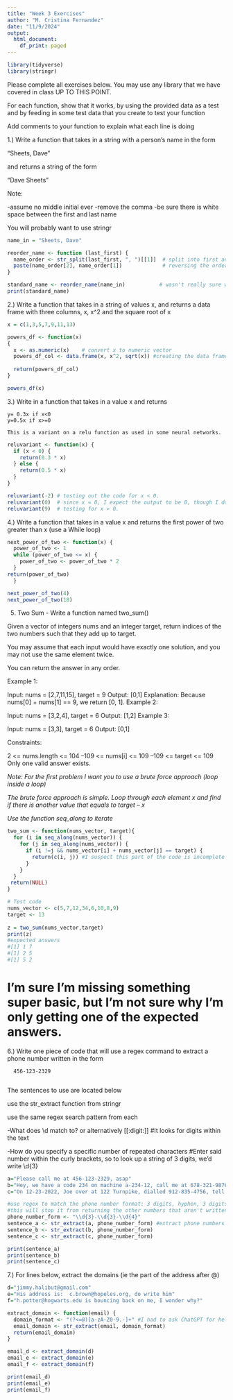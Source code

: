 ---
title: "Week 3 Exercises"
author: "M. Cristina Fernandez"
date: "11/9/2024"
output:
  html_document:
    df_print: paged
---

```{r}
library(tidyverse)
library(stringr)
```

Please complete all exercises below. You may use any library that we have covered in class UP TO THIS POINT. 

For each function,  show that it works, by using the provided data as a test
and by feeding in some test data that you create to test your function

Add comments to your function to explain what each line is doing

1.) Write a function that takes in a string with a person's name in the form

"Sheets, Dave"

and returns a string of the form

"Dave Sheets"

Note:

-assume no middle initial ever
-remove the comma
-be sure there is white space between the first and last name

You will probably want to use stringr

```{R}
name_in = "Sheets, Dave"

reorder_name <- function (last_first) {
  name_order <- str_split(last_first, ", ")[[1]]  # split into first and last name
  paste(name_order[2], name_order[1])             # reversing the order of the name so the surname is first
}

standard_name <- reorder_name(name_in)           # wasn't really sure what to name the variable, but it seems to work
print(standard_name)
```


2.) Write a function that takes in a string of values x, and returns a data frame
with three columns,  x, x^2 and the square root of x

```{R}
x = c(1,3,5,7,9,11,13)

powers_df <- function(x)
{
  x <- as.numeric(x)    # convert x to numeric vector
  powers_df_col <- data.frame(x, x^2, sqrt(x)) #creating the data frame with the 3 columns
  
  return(powers_df_col)
}

powers_df(x)

```


3.) Write in a function that takes in a value x and returns
    
    y= 0.3x if x<0
    y=0.5x if x>=0
    
    This is a variant on a relu function as used in some neural networks.
```{r}
reluvariant <- function(x) {
  if (x < 0) {
    return(0.3 * x)
  } else {
    return(0.5 * x)
  }
}

reluvariant(-2) # testing out the code for x < 0.
reluvariant(0)  # since x = 0, I expect the output to be 0, though I don't know if I could really tell which one it ran!
reluvariant(9)  # testing for x > 0. 
```

4.) Write a function that takes in a value x and returns the first power of two
greater than x  (use a While loop)

```{r}
next_power_of_two <- function(x) {
  power_of_two <- 1
  while (power_of_two <= x) {
    power_of_two <- power_of_two * 2
  }
return(power_of_two)
  }

next_power_of_two(4)
next_power_of_two(18)
```

5) Two Sum - Write a function named two_sum()

Given a vector of integers nums and an integer target, return indices of the two numbers such that they add up to target.

You may assume that each input would have exactly one solution, and you may not use the same element twice.

You can return the answer in any order.

Example 1:

Input: nums = [2,7,11,15], target = 9
Output: [0,1]
Explanation: Because nums[0] + nums[1] == 9, we return [0, 1].
Example 2:

Input: nums = [3,2,4], target = 6
Output: [1,2]
Example 3:

Input: nums = [3,3], target = 6
Output: [0,1]

Constraints:

2 <= nums.length <= 104
–109 <= nums[i] <= 109
–109 <= target <= 109
Only one valid answer exists.
 

*Note: For the first problem I want you to use a brute force approach (loop inside a loop)* 

*The brute force approach is simple. Loop through each element x and find if there is another value that equals to target – x*

*Use the function seq_along to iterate*

```{r}
two_sum <- function(nums_vector, target){
  for (i in seq_along(nums_vector)) {
    for (j in seq_along(nums_vector)) {
      if (i !=j && nums_vector[i] + nums_vector[j] == target) {
        return(c(i, j)) #I suspect this part of the code is incomplete
      }
    }
  }
 return(NULL)
}

# Test code
nums_vector <- c(5,7,12,34,6,10,8,9)
target <- 13
 
z = two_sum(nums_vector,target)
print(z)
#expected answers
#[1] 1 7
#[1] 2 5
#[1] 5 2

```
# I'm sure I'm missing something super basic, but I'm not sure why I'm only getting one of the expected answers.

6.) Write one piece of code that will use a regex command to extract a phone number written in the form

      456-123-2329
      
The sentences to use are located below

use the str_extract function from stringr

use the same regex search pattern from each

-What does \\d match to?  or alternatively [[:digit:]]
#It looks for digits within the text

-How do you specify a specific number of repeated characters
#Enter said number within the curly brackets, so to look up a string of 3 digits, we'd write \\d{3}

```{R}
a="Please call me at 456-123-2329, asap"
b="Hey, we have a code 234 on machine a-234-12, call me at 678-321-98766"
c="On 12-23-2022, Joe over at 122 Turnpike, dialled 912-835-4756, tell me by 9:02 pm Wed"

#use regex to match the phone number format: 3 digits, hyphen, 3 digits, hyphen, 4 digits
#this will stop it from returning the other numbers that aren't written in that specific phone number format
phone_number_form <- "\\d{3}-\\d{3}-\\d{4}" 
sentence_a <- str_extract(a, phone_number_form) #extract phone numbers from each sentence
sentence_b <- str_extract(b, phone_number_form)
sentence_c <- str_extract(c, phone_number_form)

print(sentence_a)
print(sentence_b)
print(sentence_c)
```


7.)  For lines below,  extract the domains (ie the part of the address after @)

```{R}
d="jimmy.halibut@gmail.com"
e="His address is:  c.brown@hopeles.org, do write him"
f="h.potter@hogwarts.edu is bouncing back on me, I wonder why?"

extract_domain <- function(email) {
  domain_format <- "(?<=@)[a-zA-Z0-9.-]+" #I had to ask ChatGPT for help with this line; I tried '@(.+)$' and it was giving me too much info
  email_domain <- str_extract(email, domain_format)
  return(email_domain)
}

email_d <- extract_domain(d)
email_e <- extract_domain(e)
email_f <- extract_domain(f)

print(email_d)
print(email_e)
print(email_f)

```